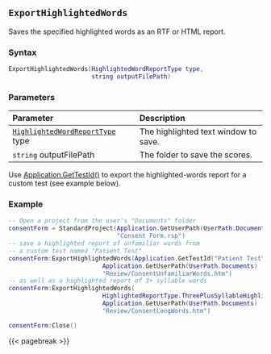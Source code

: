 ## `ExportHighlightedWords`

Saves\index{Highlighted reports!exporting} the specified highlighted words as an RTF or HTML report.

### Syntax {-}

``` .lua
ExportHighlightedWords(HighlightedWordReportType type,
                       string outputFilePath)
```

### Parameters {-}

**Parameter** | **Description**
| :-- | :-- |
[`HighlightedWordReportType`](#highlightedreporttype) type | The highlighted text window to save.
`string` outputFilePath | The folder to save the scores.

::: {.notesection data-latex=""}
Use [Application.GetTestId()](#gettestid) to export the highlighted-words report for a custom test (see example below).
:::

### Example {-}

``` .lua
-- Open a project from the user's "Documents" folder
consentForm = StandardProject(Application.GetUserPath(UserPath.Documents) ..
                              "Consent Form.rsp")
-- save a highlighted report of unfamiliar words from
-- a custom test named "Patient Test"
consentForm:ExportHighlightedWords(Application.GetTestId("Patient Test"),
                          Application.GetUserPath(UserPath.Documents) ..
                          "Review/ConsentUnfamiliarWords.htm")
-- as well as a highlighted report of 3+ syllable words
consentForm:ExportHighlightedWords(
                          HighlightedReportType.ThreePlusSyllableHighlightedWords,
                          Application.GetUserPath(UserPath.Documents) ..
                          "Review/ConsentLongWords.htm")

consentForm:Close()
```

{{< pagebreak >}}